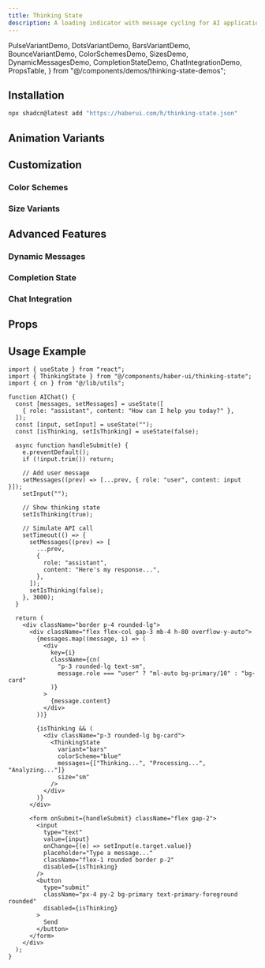 ```yaml
---
title: Thinking State
description: A loading indicator with message cycling for AI applications.
---
```


  PulseVariantDemo,
  DotsVariantDemo,
  BarsVariantDemo,
  BounceVariantDemo,
  ColorSchemesDemo,
  SizesDemo,
  DynamicMessagesDemo,
  CompletionStateDemo,
  ChatIntegrationDemo,
  PropsTable,
} from "@/components/demos/thinking-state-demos";

## Installation

```bash
npx shadcn@latest add "https://haberui.com/h/thinking-state.json"
```

## Animation Variants

<div className="not-prose space-y-8 my-6">
  <PulseVariantDemo />
  <DotsVariantDemo />
  <BarsVariantDemo />
  <BounceVariantDemo />
</div>

## Customization

### Color Schemes

<div className="not-prose my-6">
  <ColorSchemesDemo />
</div>

### Size Variants

<div className="not-prose my-6">
  <SizesDemo />
</div>

## Advanced Features

### Dynamic Messages

<div className="not-prose my-6">
  <DynamicMessagesDemo />
</div>

### Completion State

<div className="not-prose my-6">
  <CompletionStateDemo />
</div>

### Chat Integration

<div className="not-prose my-6">
  <ChatIntegrationDemo />
</div>

## Props

<PropsTable />

## Usage Example

```tsx
import { useState } from "react";
import { ThinkingState } from "@/components/haber-ui/thinking-state";
import { cn } from "@/lib/utils";

function AIChat() {
  const [messages, setMessages] = useState([
    { role: "assistant", content: "How can I help you today?" },
  ]);
  const [input, setInput] = useState("");
  const [isThinking, setIsThinking] = useState(false);

  async function handleSubmit(e) {
    e.preventDefault();
    if (!input.trim()) return;

    // Add user message
    setMessages((prev) => [...prev, { role: "user", content: input }]);
    setInput("");

    // Show thinking state
    setIsThinking(true);

    // Simulate API call
    setTimeout(() => {
      setMessages((prev) => [
        ...prev,
        {
          role: "assistant",
          content: "Here's my response...",
        },
      ]);
      setIsThinking(false);
    }, 3000);
  }

  return (
    <div className="border p-4 rounded-lg">
      <div className="flex flex-col gap-3 mb-4 h-80 overflow-y-auto">
        {messages.map((message, i) => (
          <div
            key={i}
            className={cn(
              "p-3 rounded-lg text-sm",
              message.role === "user" ? "ml-auto bg-primary/10" : "bg-card"
            )}
          >
            {message.content}
          </div>
        ))}

        {isThinking && (
          <div className="p-3 rounded-lg bg-card">
            <ThinkingState
              variant="bars"
              colorScheme="blue"
              messages={["Thinking...", "Processing...", "Analyzing..."]}
              size="sm"
            />
          </div>
        )}
      </div>

      <form onSubmit={handleSubmit} className="flex gap-2">
        <input
          type="text"
          value={input}
          onChange={(e) => setInput(e.target.value)}
          placeholder="Type a message..."
          className="flex-1 rounded border p-2"
          disabled={isThinking}
        />
        <button
          type="submit"
          className="px-4 py-2 bg-primary text-primary-foreground rounded"
          disabled={isThinking}
        >
          Send
        </button>
      </form>
    </div>
  );
}
```
